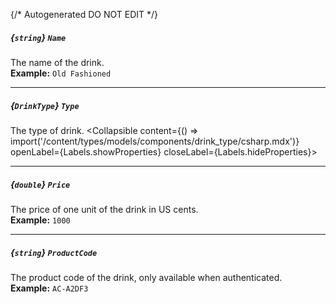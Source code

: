 {/* Autogenerated DO NOT EDIT  */}

##### *{`string`}* `Name`
The name of the drink.
<br/>
**Example:** `Old Fashioned`

---
##### *{`DrinkType`}* `Type`
The type of drink.
<Collapsible content={() => import('/content/types/models/components/drink_type/csharp.mdx')} openLabel={Labels.showProperties} closeLabel={Labels.hideProperties}>
</Collapsible>

---
##### *{`double`}* `Price`
The price of one unit of the drink in US cents.
<br/>
**Example:** `1000`

---
##### *{`string`}* `ProductCode`
The product code of the drink, only available when authenticated.
<br/>
**Example:** `AC-A2DF3`


